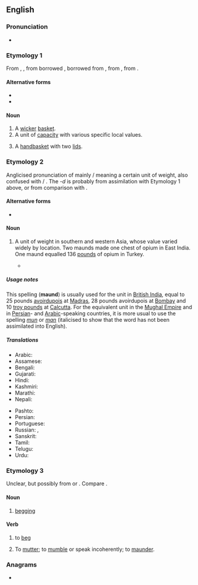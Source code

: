 ==English==

===Pronunciation===
* {{a|UK}} {{IPA|en|/mɔːnd/}}

===Etymology 1===
From {{inh|en|enm|maunde}}, {{m|enm|maundie}}, from borrowed {{der|en|fro|mande}}, borrowed from {{der|en|dum|mande}}, from {{der|en|odt|*manda}}, from {{der|en|gmw-pro|*mandu}}.

====Alternative forms====
* {{alter|en|mand}}
* {{alter|en|mande|mawn|mond||Scotland}}

====Noun====
{{en-noun}}

# A [[wicker]] [[basket]].
# A unit of [[capacity]] with various specific local values.
# {{lb|en|regional}} A [[handbasket]] with two [[lid]]s.

===Etymology 2===
{{wikipedia}}
Anglicised pronunciation of mainly {{bor|en|hi|मन}} / {{bor|en|ur|من|tr=man}} meaning a certain unit of weight, also confused with {{bor|en|hi|मान}} / {{bor|en|ur|مان‎|tr=mān|t=measure}}. The ''-d'' is probably from assimilation with Etymology 1 above, or from comparison with {{m|en|pound}}.

====Alternative forms====
* {{alter|en|mun|man}}

====Noun====
{{en-noun}}

# {{lb|en|historical}} A unit of weight in southern and western Asia, whose value varied widely by location. Two maunds made one chest of opium in East India. One maund equalled 136 [[pound]]s of opium in Turkey.
#* {{quote-book|en|year=1888|author=Rudyard Kipling|chapter=In Flood Time|title={{w|In Black and White (short story collection)|In Black and White}}|publisher=Folio Society|year_published=2005|page=410|text=Now the rail has come, and the fire-carriage says ''buz-buz-buz'', and a hundred lakhs of '''''maunds''''' slide across that big bridge.}}

=====Usage notes=====
This spelling ('''maund''') is usually used for the unit in [[British India]], equal to 25&nbsp;pounds [[avoirdupois]] at [[Madras]], 28&nbsp;pounds avoirdupois at [[Bombay]] and 10&nbsp;[[troy pound]]s at [[Calcutta]]. For the equivalent unit in the [[W:Mughal Empire|Mughal Empire]] and in [[Persian]]- and [[Arabic]]-speaking countries, it is more usual to use the spelling ''[[mun]]'' or ''[[man]]'' (italicised to show that the word has not been assimilated into English).

=====Translations=====
{{trans-top|unit of mass}}
* Arabic: {{t+|ar|مَنّ}}
* Assamese: {{t|as|মোন}}
* Bengali: {{t+|bn|মন}}
* Gujarati: {{t+|gu|મણ}}
* Hindi: {{t+|hi|मन|m}}
* Kashmiri: {{t|ks|मन्|m}}
* Marathi: {{t|mr|मण}}
* Nepali: {{t|ne|मन्}}
{{trans-mid}}
* Pashto: {{t+|ps|من|m|tr=man}}
* Persian: {{t+|fa|من|tr=man}}
* Portuguese: {{t+|pt|mane|m}}
* Russian: {{t+|ru|ман|m}}, {{t|ru|ма́унд|m}}
* Sanskrit: {{t+|sa|मान}}
* Tamil: {{t+|ta|மடங்கு}}
* Telugu: {{t+|te|మణుగు}}
* Urdu: {{t+|ur|من|m|tr=man|sc=ur-Arab}}
{{trans-bottom}}

===Etymology 3===
Unclear, but possibly from {{der|en|fr|mendier}} or {{m|fr|quémander|t=to beg}}. Compare {{cog|rom|mang|t=to beg}}.

====Noun====
{{en-noun|-}}

# {{lb|en|archaic}} [[begging]]

====Verb====
{{en-verb}}

# {{lb|en|archaic}} to [[beg]]
#: {{rfquotek|en|Beaumont and Fletcher}}
# {{lb|en|obsolete}} To [[mutter]]; to [[mumble]] or speak incoherently; to [[maunder]].

===Anagrams===
* {{anagrams|en|a=admnu|Duman|Munda|dunam|mandu|undam|unmad}}

{{c|en|Containers|Units of measure}}